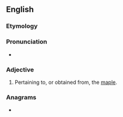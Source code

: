 ==English==

===Etymology===
{{etyl|la|en}} {{m|la|ācer||maple}}

===Pronunciation===
* {{IPA|/æˈsɜɹ.ɪk/|lang=en}}

===Adjective===
{{en-adj|-}}

# Pertaining to, or obtained from, the [[maple]].

===Anagrams===
* {{anagrams|en|a=acceir|Carice}}